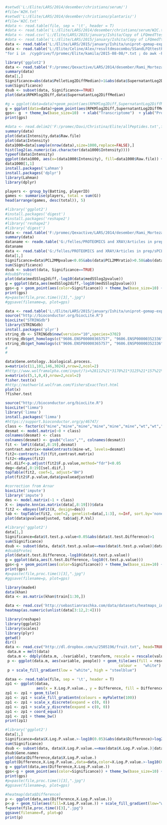 ```{r data}
#setwd('L:/Elite/LARS/2014/desember/christiano/serum/')
#file='W2H.txt'
#setwd('L:/Elite/LARS/2014/desember/christiano/plantaris/')
#file='W2C.txt'
#data <- read.table(file, sep = '\t', header = T)
#data <- read.table('L:/Elite/LARS/2014/desember/christiano/serum/W2C.txt', sep = '\t', header = T)
#data <- read.csv('L:/Elite/LARS/2015/january/Ishita/Copy of LFQmedTtestBHcorr.csv', header = T)
#data <- read.table('L:/Elite/LARS/2015/january/Ishita/Copy of LFQmedTtestBHcorr.txt', sep = '\t', header = T)
data <- read.table('L:/Elite/LARS/2015/january/Ishita/uniprot-gomap-expression.txt', sep = '\t', header = T)
data <- read.table('L:/Elite/Celine/Alex/resultdmsocombo/SSandLFQttestPB.txt', sep = '\t', header = T)
"for i in  /cygdrive/f/promec/Elite/kamila/2015-08-08/*.txt ; do awk -F '|' '{print $2}' $i > $i.IDs.txt ; done"

```

```{r Laccase}
library('ggplot2')
data <- read.table('F:/promec/Qexactive/LARS/2014/desember/Rami_Morteza/Results/LFQ-pellet-supernatant-RPKM-genome-plasmidPlot.txt', sep = '\t', header = T)
summary(data)
data[1,]
Significance=abs(data$PelletLog2DiffMedian)>1&abs(data$SupernatantLog2DiffMedian)>1&abs(data$RPKMlog2Diff)>1
sum(Significance)
dsub <- subset(data, Significance==TRUE)
plot(data$RPKMlog2Diff,data$SupernatantLog2DiffMedian)

#g = ggplot(data=data)+geom_point(aes(RPKMlog2Diff,SupernatantLog2DiffMedian), colour='light green')  + geom_point(aes(RPKMlog2Diff,PelletLog2DiffMedian), colour='orange') + geom_text(data=dsub,aes(RPKMlog2Diff,SupernatantLog2DiffMedian,label=func),hjust=0.5, vjust=-0.5, size=3) 
g = ggplot(data=data)+geom_point(aes(RPKMlog2Diff,SupernatantLog2DiffMedian), colour='light green')  + geom_point(aes(RPKMlog2Diff,PelletLog2DiffMedian), colour='orange') 
gps<- g  + theme_bw(base_size=10)  + xlab("Transcriptome")  + ylab("Proteome")  + ggtitle("Log2 median ratio change [+/- Laccase Inhibitor]")  + scale_size_area()  #+ geom_text(data=dsub,aes(label=func),hjust=0.5, vjust=-0.5, size=3) 
print(gps)

```

```{r RT}
#data <- read.delim2('F:/promec/Davi/Christina/Elite/allPeptides.txt',fill=TRUE, sep = '\t', header = T)
summary(data)
plot(data$Intensity,data$Raw.file)
plot(data$Intensity)
data1000=data[sample(nrow(data),size=1000,replace=FALSE),]
hist(log2(as.numeric(as.character(data1000$Intensity))))
typeof(data$Intensity)
ggplot(data1000, aes(x=(data1000$Intensity), fill=data1000$Raw.file)) + geom_histogram(alpha=0.2, position="identity")
data1000[1,1]
install.packages('Lahman')
install.packages('dplyr')
library(Lahman)
library(dplyr)

players <- group_by(Batting, playerID)
games <- summarise(players, total = sum(G))
head(arrange(games, desc(total)), 5)

```

```{r PCL}
#library('ggplot2')
#install.packages('digest')
#install.packages('reshape2')
#library('reshape2')
#library('digest')
data <- read.table('F:/promec/Qexactive/LARS/2014/desember/Rami_Morteza/Results/LFQ-pellet-supernatant-RPKM-genome-plasmidPlot.txt', sep = '\t', header = T)
summary(data)
dataname <- reade.table('G:/felles/PROTEOMICS and XRAY/Articles in prep/sPCL/Data after imputation/Top10upNdn.txt', sep = '\t', header = T)
dataname
data <- read.table('G:/felles/PROTEOMICS and XRAY/Articles in prep/sPCL/Data after imputation/Copy of Copy of SSandLFQttestPB All the collected super-SILAC and LFQ after imputation .txt', sep = '\t', header = T)
data[1,]
Significance=data$PCL2MMpvalue<0.05&abs(data$PCL2MMratio)>0.58&abs(data$PCL2MMratio)<10
sum(Significance)
dsub <- subset(data, Significance==TRUE)
#dsub$Protei
plot(data$medSSlog2diff,-log10(data$medSSlog2pvalue))
g = ggplot(data,aes(medSSlog2diff,-log10(medSSlog2pvalue)))
gps<-g + geom_point(aes(color=Significance)) + theme_bw(base_size=10) + xlab("Log2 Fold Change")  + ylab("-Log10 P-value") + ggtitle("Differentially expressed proteins") + scale_size_area()  + geom_text(data=dataname,aes(label=Gene.names),hjust=0.5, vjust=-0.5, size=3) 
print(gps)
#p=paste(file,proc.time()[3],".jpg")
#ggsave(filename=p, plot=gps)
```

```{r data}
data <- read.table('L:/Elite/LARS/2015/january/Ishita/uniprot-gomap-expression.txt', sep = '\t', header = T)
source("http://bioconductor.org/biocLite.R")
biocLite("STRINGdb")
library(STRINGdb)
install.packages('plyr')
string_db <- STRINGdb$new(version="10",species=3702)
string_db$get_homologs(c("9606.ENSP00000365757", "9606.ENSP00000352336"), target_species_id=10090, bitscore_threshold=60)
string_db$get_homologs(c("9606.ENSP00000365757", "9606.ENSP00000352336"), target_species_id=10090)
#
#

```



```{r GOenrich}
data$Gene.ontology..biological.process.
x=matrix(c(11,101,146,3024),nrow=2,ncol=2)
#http://www.wolframalpha.com/input/?i=%28112%21*3170%21*3125%21*157%21%29%2F%2811%21*146%21*3024%21*3282%21*101%21%29
x=matrix(c(5,1,0,4),nrow=2,ncol=2)
fisher.test(x)
#http://mathworld.wolfram.com/FishersExactTest.html
plot(x)
?fisher.test
```



```{r limma}
source("http://bioconductor.org/biocLite.R")
biocLite("limma")
library('limma')
install.packages('limma')
#https://support.bioconductor.org/p/46747/
class <- factor(c("mine","mine","mine","mine","mine","mine","wt","wt","wt","wt","wt","wt"))
desmat <- model.matrix(~0 + class)
colnames(desmat) <- class
colnames(desmat) <- gsub("class","", colnames(desmat))
fit <- lmFit(data[,8:19],desmat)
contrast.matrix<-makeContrasts(mine-wt, levels=desmat)
fit2<-contrasts.fit(fit,contrast.matrix)
fit2<-eBayes(fit2)
sel.diif<-p.adjust(fit2$F.p.value,method="fdr")<0.05
deg<-data[,8:19][sel.diif,]
topTable(fit2, coef=1, adjust="BH")
plot(fit2$F.p.value,data$pvalueadjusted)

#correction from Arnar
biocLite('impute')
library('impute')
des <- model.matrix(~1 + class)
X <- impute.knn(as.matrix(data[,8:19]))$data
fit2 <- eBayes(lmFit(X, design=des))
tab <- topTable(fit2, coef=2, genelist=data[,1:3], n=Inf, sort.by='none')
plot(data$pvalueadjusted, tab$adj.P.Val)

```


```{r brassica}
#library('ggplot2')
data[1,]
Significance=data$t.test.p.value<0.05&abs(data$t.test.Difference)>1
sum(Significance)
dsub <- subset(data, data$t.test.p.value==max(data$t.test.p.value)|data$t.test.Difference==max(abs(data$t.test.Difference)))
#dsub$Protei
plot(data$t.test.Difference,-log10(data$t.test.p.value))
g = ggplot(data,aes(t.test.Difference,-log10(t.test.p.value)))
gps<-g + geom_point(aes(color=Significance)) + theme_bw(base_size=10) + geom_text(data=dsub,aes(label=Protei),hjust=0, vjust=0) + xlab("Log2 Fold Change")  + ylab("-Log10 P-value") + ggtitle("Differentially expressed proteins") + scale_size_area()
print(gps)
#p=paste(file,proc.time()[3],".jpg")
#ggsave(filename=p, plot=gps)
```


```{r http://stackoverflow.com/questions/17924828/differences-in-heatmap-clustering-defaults-in-r-heatplot-versus-heatmap-2}
library(made4)
data(khan)
data <- as.matrix(khan$train[1:30,])
```

```{r http://sebastianraschka.com/Articles/heatmaps_in_r.html}
data <- read.csv('http://sebastianraschka.com/data/datasets/heatmaps_in_r.csv',header=T)
heatmap(as.numeric(unlist(data[3:12,2:4])))
```

```{r http://stackoverflow.com/questions/8406394/how-to-produce-a-heatmap-with-ggplot2}
library(reshape)
library(ggplot2)
library(scales)
library(plyr)
getwd()
dir()
data <- read.csv("http://dl.dropbox.com/u/2505196/fruit.txt", head=TRUE, sep=",")
 data.m = melt(data)
 data.m <- ddply(data.m, .(variable), transform, rescale = rescale(value))
 p <- ggplot(data.m, aes(variable, people)) + geom_tile(aes(fill = rescale), 
                                                   colour =   "white") 
 p + scale_fill_gradient(low = "white", high = "steelblue")
```
 

```{r https://gist.github.com/dsparks/3710171}
dataa <- read.table(file, sep = '\t', header = T)
zp1 <- ggplot(dataa,
              aes(x = X.Log.P.value., y = Difference, fill = Difference))
zp1 <- zp1 + geom_tile()
zp1 <- zp1 + scale_fill_gradientn(colours = myPalette(100))
zp1 <- zp1 + scale_x_discrete(expand = c(0, 0))
zp1 <- zp1 + scale_y_discrete(expand = c(0, 0))
zp1 <- zp1 + coord_equal()
zp1 <- zp1 + theme_bw()
print(zp1)

```


```{r plot}
#library('ggplot2')
data[1,]
Significance=data$X.Log.P.value.>-log10(0.05)&abs(data$Difference)>log2(1.5)
sum(Significance)
dsub <- subset(data, data$X.Log.P.value.==max(data$X.Log.P.value.)|data$Difference==max(abs(data$Difference)))
dsub$Gene.names
plot(data$Difference,data$X.Log.P.value.)
qplot(Difference,X.Log.P.value.,data=data,color=X.Log.P.value.>-log10(0.05)&abs(Difference)>log2(1.5))
g = ggplot(data,aes(Difference,X.Log.P.value.))
gps<-g + geom_point(aes(color=Significance)) + theme_bw(base_size=10) + geom_text(data=dsub,aes(label=Gene.names),hjust=0, vjust=0) + xlab("Log2 Fold Change")  + ylab("-Log10 P-value") + ggtitle("Differentially expressed proteins") + scale_size_area()
print(gps)
#p=paste(file,proc.time()[3],".jpg")
#ggsave(filename=p, plot=gps)
```

```{r data}
#heatmap(data$Difference)
p <- ggplot(data,aes(Difference,X.Log.P.value.))
p<-p + geom_tile(aes(fill=X.Log.P.value.)) + scale_fill_gradient(low="white", high="darkblue") + xlab("") + ylab("")
f=paste(file,proc.time()[3],".jpg")
ggsave(filename=f, plot=p)
print(p)
```


